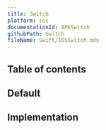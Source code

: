 ```yaml
---
title: Switch
platform: ios
documentationId: BPKSwitch
githubPath: Switch
fileName: Swift/IOSSwitch.mdx
---
```




## Table of contents

## Default

<IOSComponentScreenshots
  lightMode={screenshotDefault}
  darkMode={screenshotDefaultDm}
  altText="iOS switch component" />

## Implementation

<Readme file={readme} />
